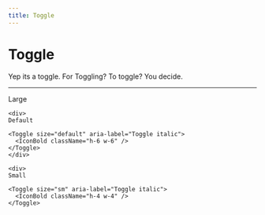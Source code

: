 ```yaml
---
title: Toggle
---
```


# Toggle

Yep its a toggle. For Toggling? To toggle? You decide.

---


<div className='flex gap-4'>
  <div>
    Large
    <Toggle size="lg" aria-label="Toggle italic">
      <IconBold className="h-8 w-8" />
    </Toggle>
    </div>

    <div>
    Default

    <Toggle size="default" aria-label="Toggle italic">
      <IconBold className="h-6 w-6" />
    </Toggle>
    </div>

    <div>
    Small

    <Toggle size="sm" aria-label="Toggle italic">
      <IconBold className="h-4 w-4" />
    </Toggle>

  </div>
</div>
